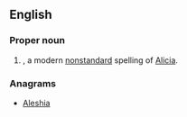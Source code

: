 ==English==

===Proper noun===
{{en-proper noun}}

# {{given name|female|from=Germanic}}, a modern [[nonstandard]] spelling of [[Alicia]].

===Anagrams===
* [[Aleshia#English|Aleshia]]